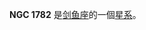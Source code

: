 {{NGCInfoBox|NGCID=NGC 1782|發現者=約翰·弗里德里希·威廉·赫歇爾|發現日期=1835年12月16日|其他編號=ESO 56-SC36|曆元=J2000.0|赤經=4時57分51.2秒
|赤緯=-69°23'32"|星座=剑鱼座|星體=星系|星等=10.5|表面亮度=|藍等=10.8}}

'''NGC 1782''' 是[[剑鱼座|剑鱼座]]的一個[[星系|星系]]。

{{NGCReference|1782}}
{{Catalogs|NGC=1782}}